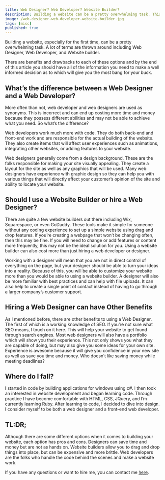 ```yaml
---
title: Web Designer? Web Developer? Website Builder?
description: Building a website can be a pretty overwhelming task. This post will cover the difference between Web Designers, Web Developers, and website builders.
image: /web-designer-web-developer-website-builder.jpg
tags: [misc]
published: true
---
```


Building a website, especially for the first time, can be a pretty overwhelming task. A lot of terms are thrown around including Web Designer, Web Developer, and Website builder.

There are benefits and drawbacks to each of these options and by the end of this article you should have all of the information you need to make a well informed decision as to which will give you the most bang for your buck.

## What’s the difference between a Web Designer and a Web Developer?

More often than not, web developer and web designers are used as synonyms. This is incorrect and can end up costing more time and money because they possess different abilities and may not be able to achieve what you need. So what’s the difference?

Web developers work much more with code. They do both back-end and front-end work and are responsible for the actual building of the website. They also create items that will affect user experiences such as animations, integrating other websites, or adding features to your website.

Web designers generally come from a design background. These are the folks responsible for making your site visually appealing. They create a layout for the site as well as any graphics that will be used. Many web designers have experience with graphic design so they can help you with various things that will directly affect your customer’s opinion of the site and ability to locate your website.

## Should I use a Website Builder or hire a Web Designer?

There are quite a few website builders out there including Wix, Squarespace, or even GoDaddy. These tools make it simple for someone without any coding experience to set up a simple website using drag and drop features. If you’re creating a webpage that won’t be changing often, then this may be fine. If you will need to change or add features or content more frequently, this may not be the ideal solution for you. Using a website builder can also cost more than just hiring a web developer or designer.

Working with a designer will mean that you are not in direct control of everything on the page, but your designer should be able to turn your ideas into a reality. Because of this, you will be able to customize your website more than you would be able to using a website builder. A designer will also be more familiar with best practices and can help with file uploads. It can also help to create a single point of contact instead of having to go through a larger company’s customer support.

## Hiring a Web Designer can have Other Benefits

As I mentioned before, there are other benefits to using a Web Designer. The first of which is a working knowledge of SEO. If you’re not sure what SEO means, I touch on it here. This will help your website to get found through search engines. Most web designers will also have a portfolio which will show you their experience. This not only shows you what they are capable of doing, but may also give you some ideas for your own site. Experience is awesome because it will give you confidence in your new site as well as save you time and money. Who doesn’t like saving money while meeting deadlines?

## Where do I fall?

I started in code by building applications for windows using c#. I then took an interested in website development and began learning code. Through practice I have become comfortable with HTML, CSS, JQuery, and I’m currently learning Ruby. After learning to code, I decided to dive into design. I consider myself to be both a web designer and a front-end web developer.

## TL:DR;

Although there are some different options when it comes to building your website, each option has pros and cons. Designers can save time and money but are not as hands on. Website builders allow you to drag and drop things into place, but can be expensive and more brittle. Web developers are the folks who handle the code behind the scenes and make a website work.

If you have any questions or want to hire me, you can contact me [here](https://www.iamtimsmith.com/#contact).
